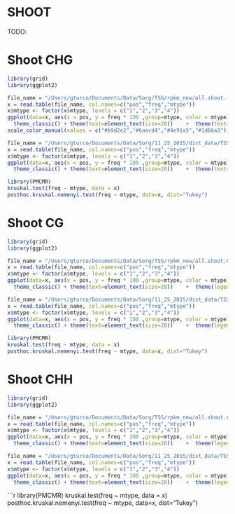 SHOOT
========================================================

TODO:

Shoot CHG 
============
```r
library(grid)
library(ggplot2)

file_name = "/Users/gturco/Documents/Data/Sorg/TSS/rpkm_new/all.shoot.filtered.CHG.txt"
x = read.table(file_name, col.names=c("pos","freq","mtype"))
x$mtype <- factor(x$mtype, levels = c("1","2","3","4"))
ggplot(data=x, aes(x = pos, y = freq * 100 ,group=mtype, color = mtype)) +  geom_line(size = .3) +
  theme_classic() + theme(text=element_text(size=20))    +  theme(text=element_text(size=7), panel.margin = unit(0, "cm"), plot.margin = unit(c(0, 0, 0.01, -0.1), "cm"),axis.ticks = element_line(size = 0.1), axis.line = element_line(size = 0.1), axis.ticks.length = unit(0.05, "cm"), axis.ticks.margin =unit(0, "cm")) + xlab(NULL) + ylab("% methylation") + 
scale_color_manual(values = c("#b9d2e2","#6aacd4","#4e91a5","#1d66a3"))
```


```r


file_name = "/Users/gturco/Documents/Data/Sorg/11_25_2015/dist_data/TSS_cs_plots/shoot_CHG_TSS_all.txt"
x = read.table(file_name, col.names=c("pos","freq","mtype"))
x$mtype <- factor(x$mtype, levels = c("1","2","3","4"))
ggplot(data=x, aes(x = pos, y = freq * 100 ,group=mtype, color = mtype)) +  geom_line(size = .3) +
  theme_classic() + theme(text=element_text(size=20))    +  theme(text=element_text(size=7), panel.margin = unit(0, "cm"), plot.margin = unit(c(0, 0, 0.01, -0.1), "cm"),axis.ticks = element_line(size = 0.1), axis.line = element_line(size = 0.1), axis.ticks.length = unit(0.05, "cm"), axis.ticks.margin =unit(0, "cm")) + xlab(NULL) + ylab("% methylation") + scale_color_manual(values = c("#b9d2e2","#6aacd4","#4e91a5","#1d66a3"))


```



```r
library(PMCMR)
kruskal.test(freq ~ mtype, data = x) 
posthoc.kruskal.nemenyi.test(freq ~ mtype, data=x, dist="Tukey")
```

Shoot CG 
============
```r
library(grid)
library(ggplot2)

file_name = "/Users/gturco/Documents/Data/Sorg/TSS/rpkm_new/all.shoot.CG.filtered.txt"
x = read.table(file_name, col.names=c("pos","freq","mtype"))
x$mtype <- factor(x$mtype, levels = c("1","2","3","4"))
ggplot(data=x, aes(x = pos, y = freq * 100 ,group=mtype, color = mtype)) +  geom_line(size = .3) +
  theme_classic() + theme(text=element_text(size=20))    +  theme(legend.position ="none", text=element_text(size=7), panel.margin = unit(0, "cm"), plot.margin = unit(c(0, 0, 0.01, -0.1), "cm"),axis.ticks = element_line(size = 0.1), axis.line = element_line(size = 0.1), axis.ticks.length = unit(0.05, "cm"), axis.ticks.margin =unit(0, "cm")) + xlab(NULL) + ylab("% methylation") + scale_color_manual(values = c("#F97976","#F82F2B","#B92320","#783A39"))

```


```r


file_name = "/Users/gturco/Documents/Data/Sorg/11_25_2015/dist_data/TSS_cs_plots/shoot_CG_TSS_all.txt"
x = read.table(file_name, col.names=c("pos","freq","mtype"))
x$mtype <- factor(x$mtype, levels = c("1","2","3","4"))
ggplot(data=x, aes(x = pos, y = freq * 100 ,group=mtype, color = mtype)) +  geom_line(size = .3) +
  theme_classic() + theme(text=element_text(size=20))    +  theme(legend.position ="none", text=element_text(size=7), panel.margin = unit(0, "cm"), plot.margin = unit(c(0, 0, 0.01, -0.1), "cm"),axis.ticks = element_line(size = 0.1), axis.line = element_line(size = 0.1), axis.ticks.length = unit(0.05, "cm"), axis.ticks.margin =unit(0, "cm")) + xlab(NULL) + ylab("% methylation") + scale_color_manual(values = c("#F97976","#F82F2B","#B92320","#783A39"))


```



```r
library(PMCMR)
kruskal.test(freq ~ mtype, data = x) 
posthoc.kruskal.nemenyi.test(freq ~ mtype, data=x, dist="Tukey")
```
Shoot CHH 
============
```r
library(grid)
library(ggplot2)

file_name = "/Users/gturco/Documents/Data/Sorg/TSS/rpkm_new/all.shoot.CHH.filtered.txt"
x = read.table(file_name, col.names=c("pos","freq","mtype"))
x$mtype <- factor(x$mtype, levels = c("1","2","3","4"))
ggplot(data=x, aes(x = pos, y = freq * 100 ,group=mtype, color = mtype)) +  geom_line(size = .3) +
  theme_classic() + theme(text=element_text(size=20))    +  theme(legend.position ="none", text=element_text(size=7), panel.margin = unit(0, "cm"), plot.margin = unit(c(0, 0, 0.01, -0.1), "cm"),axis.ticks = element_line(size = 0.1), axis.line = element_line(size = 0.1), axis.ticks.length = unit(0.05, "cm"), axis.ticks.margin =unit(0, "cm")) + xlab(NULL) + ylab("% methylation") + scale_color_manual(values = c("#53CA77","#15C048","#0E8130","#1A4026"))


```


```r


file_name = "/Users/gturco/Documents/Data/Sorg/11_25_2015/dist_data/TSS_cs_plots/shoot_CHH_TSS_all.txt"
x = read.table(file_name, col.names=c("pos","freq","mtype"))
x$mtype <- factor(x$mtype, levels = c("1","2","3","4"))
ggplot(data=x, aes(x = pos, y = freq * 100 ,group=mtype, color = mtype)) +  geom_line(size = .3) +
  theme_classic() + theme(text=element_text(size=20))    +  theme(legend.position ="none", text=element_text(size=7), panel.margin = unit(0, "cm"), plot.margin = unit(c(0, 0, 0.01, -0.1), "cm"),axis.ticks = element_line(size = 0.1), axis.line = element_line(size = 0.1), axis.ticks.length = unit(0.05, "cm"), axis.ticks.margin =unit(0, "cm")) + xlab(NULL) + ylab("% methylation") + scale_color_manual(values = c("#53CA77","#15C048","#0E8130","#1A4026"))


```



```r
library(PMCMR)
kruskal.test(freq ~ mtype, data = x) 
posthoc.kruskal.nemenyi.test(freq ~ mtype, data=x, dist="Tukey")